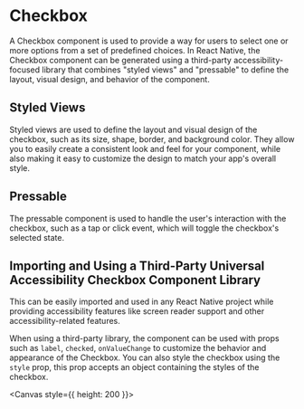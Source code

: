 
<Meta title="recipes/Checkbox" />

# Checkbox

A Checkbox component is used to provide a way for users to select one or more options from a set of predefined choices. In React Native, the Checkbox component can be generated using a third-party accessibility-focused library that combines "styled views" and "pressable" to define the layout, visual design, and behavior of the component.

## Styled Views

Styled views are used to define the layout and visual design of the checkbox, such as its size, shape, border, and background color. They allow you to easily create a consistent look and feel for your component, while also making it easy to customize the design to match your app's overall style.

## Pressable

The pressable component is used to handle the user's interaction with the checkbox, such as a tap or click event, which will toggle the checkbox's selected state.

## Importing and Using a Third-Party Universal Accessibility Checkbox Component Library

This can be easily imported and used in any React Native project while providing accessibility features like screen reader support and other accessibility-related features.

When using a third-party library, the component can be used with props such as `label`, `checked`, `onValueChange` to customize the behavior and appearance of the Checkbox. You can also style the checkbox using the `style` prop, this prop accepts an object containing the styles of the checkbox.

<Canvas style={{ height: 200 }}>
  <Story id="recipes-stories-checkbox--checkbox-story" />
</Canvas>
